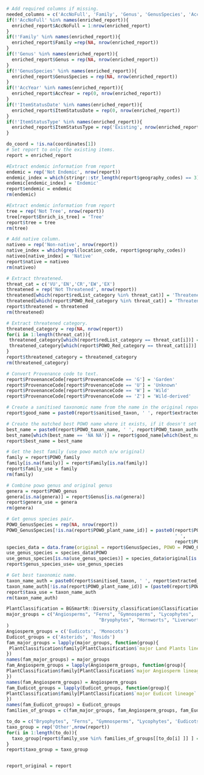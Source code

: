 <!-- Edit and add columns to the enriched report, in particular:
- if required columns are missing add defaults
- Create `report` used in the interactive reports via plots etc.
-->
```r
# Add required columns if missing.
needed_columns = c('AccNoFull', 'Family', 'Genus', 'GenusSpecies', 'AccYear', 'ItemStatusDate', 'ItemStatusType')
if(!'AccNoFull' %in% names(enriched_report)){
  enriched_report$AccNoFull = 1:nrow(enriched_report)
}
if(!'Family' %in% names(enriched_report)){
  enriched_report$Family =rep(NA, nrow(enriched_report))
}
if(!'Genus' %in% names(enriched_report)){
  enriched_report$Genus = rep(NA, nrow(enriched_report))
}
if(!'GenusSpecies' %in% names(enriched_report)){
  enriched_report$GenusSpecies = rep(NA, nrow(enriched_report))
}
if(!'AccYear' %in% names(enriched_report)){
  enriched_report$AccYear = rep(0, nrow(enriched_report))
}
if(!'ItemStatusDate' %in% names(enriched_report)){
  enriched_report$ItemStatusDate = rep(0, nrow(enriched_report))
}
if(!'ItemStatusType' %in% names(enriched_report)){
  enriched_report$ItemStatusType = rep('Existing', nrow(enriched_report))
}

do_coord = !is.na(coordinates[1])
# Set report to only the existing items.
report = enriched_report

#Extract endemic information from report
endemic = rep('Not Endemic', nrow(report))
endemic_index = which(stringr::str_length(report$geography_codes) == 3)
endemic[endemic_index] = 'Endemic'
report$endemic = endemic
rm(endemic)

#Extract endemic information from report
tree = rep('Not Tree', nrow(report))
tree[report$Enrich_is_tree] = 'Tree'
report$tree = tree
rm(tree)

# Add native column.
nativeo = rep('Non-native', nrow(report))
native_index = which(grepl(location_code, report$geography_codes))
nativeo[native_index] = 'Native'
report$native = nativeo
rm(nativeo)

# Extract threatened. 
threat_cat = c('VU','EN','CR','EW','EX')
threatened = rep('Not Threatened', nrow(report))
threatened[which(report$redList_category %in% threat_cat)] = 'Threatened'
threatened[which(report$POWO_Red_category %in% threat_cat)] = 'Threatened'
report$threatened = threatened
rm(threatened)

# Extract threatened category. 
threatened_category = rep(NA, nrow(report))
for(i in 1:length(threat_cat)){
 threatened_category[which(report$redList_category == threat_cat[i])] = threat_cat[i]
 threatened_category[which(report$POWO_Red_category == threat_cat[i])] = threat_cat[i]
}
report$threatened_category = threatened_category
rm(threatened_category)

# Convert Provenance code to text.
report$ProvenanceCode[report$ProvenanceCode == 'G'] = 'Garden'
report$ProvenanceCode[report$ProvenanceCode == 'U'] = 'Unknown'
report$ProvenanceCode[report$ProvenanceCode == 'W'] = 'Wild'
report$ProvenanceCode[report$ProvenanceCode == 'Z'] = 'Wild-derived'

# Create a sanitised taxonomic name from the name in the original report.
report$good_name = paste0(report$sanitised_taxon, ' ', report$extracted_author)

# Create the matched best POWO name where it exists, if it doesn't set to 'good_name'.
best_name = paste0(report$POWO_taxon_name, ' ', report$POWO_taxon_authors)
best_name[which(best_name == 'NA NA')] = report$good_name[which(best_name == 'NA NA')]
report$best_name = best_name

# Get the best family (use powo match o/w original)
family = report$POWO_family
family[is.na(family)] = report$Family[is.na(family)]
report$family_use = family
rm(family)

# Combine powo genus and original genus
genera = report$POWO_genus
genera[is.na(genera)] = report$Genus[is.na(genera)]
report$genera_use = genera
rm(genera)

# Get genus species pair.
POWO_GenusSpecies = rep(NA, nrow(report))
POWO_GenusSpecies[!is.na(report$POWO_plant_name_id)] = paste0(report$POWO_genus[!is.na(report$POWO_plant_name_id)],
                                                              ' ',
                                                              report$POWO_species[!is.na(report$POWO_plant_name_id)])
species_data = data.frame(original = report$GenusSpecies, POWO = POWO_GenusSpecies, infra = report$taxon_type)
use_genus_species = species_data$POWO
use_genus_species[is.na(use_genus_species)] = species_data$original[is.na(use_genus_species)]
report$genus_species_use= use_genus_species

# Get best taxonomic name.
taxon_name_auth = paste0(report$sanitised_taxon, ' ', report$extracted_author)
taxon_name_auth[!is.na(report$POWO_plant_name_id)] = (paste0(report$POWO_taxon_name, ' ', report$POWO_taxon_authors))[!is.na(report$POWO_plant_name_id)]
report$taxa_use = taxon_name_auth
rm(taxon_name_auth)

PlantClassification = BGSmartR::Diversity_classification$Classification
major_groups = c("Angiosperms", "Ferns", "Gymnosperms", "Lycophytes",
                                  "Bryophytes", "Hornworts", "Liverworts", "Mosses"
)
Angiosperm_groups = c('Eudicots', 'Monocots')
Eudicot_groups = c('Asterids', 'Rosids')
fam_major_groups = lapply(major_groups, function(group){
 PlantClassification$family[PlantClassification$`major Land Plants lineage` == group]
})
names(fam_major_groups) = major_groups
fam_Angiosperm_groups = lapply(Angiosperm_groups, function(group){
PlantClassification$family[PlantClassification$`major Angiosperm lineage` == group]
})
names(fam_Angiosperm_groups) = Angiosperm_groups
fam_Eudicot_groups = lapply(Eudicot_groups, function(group){
PlantClassification$family[PlantClassification$`major Eudicot lineage` == group]
})
names(fam_Eudicot_groups) = Eudicot_groups
families_of_groups = c(fam_major_groups, fam_Angiosperm_groups, fam_Eudicot_groups)

to_do = c("Bryophytes", "Ferns", "Gymnosperms", "Lycophytes", 'Eudicots', 'Monocots')
taxo_group = rep('Other',nrow(report))
for(i in 1:length(to_do)){
  taxo_group[report$family_use %in% families_of_groups[[to_do[i] ]] ] = to_do[i]
}
report$taxo_group = taxo_group


report_original = report
```
